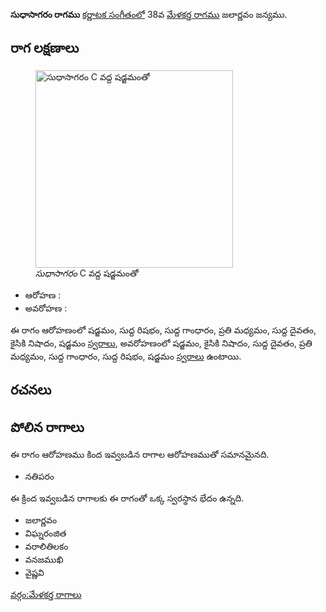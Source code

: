 {{Infobox ragam
	| name          	= సుధాసాగరం
	| synonym	    	= 
	| mela          	= 
	| chakra        	= 
	| janaka        	= 
	| type          	= షడవ
	| arohanam      	= {{svaraC|S|R1|G1|M2|D1|N2|S'}} 
	| avarohanam    	= {{svaraC|S'|N2|D1|M2|G1|R1|S}}
	| jeeva         	=
	| chhaya        	=
	| nyasa         	=
	| vishesha      	= 
	| equivalent  		= 
}}
{{కర్ణాటక సంగీత రాగాలు}}
'''సుధాసాగరం రాగము''' [[కర్ణాటక సంగీతం]]లో 38వ [[మేళకర్త రాగము]] జలార్ణవం జన్యము. 


==రాగ లక్షణాలు==
[[Image:sudhasagaram_kb2wiki.png|thumb|right|316px|''సుధాసాగరం'' C వద్ద షడ్జమంతో]]

* ఆరోహణ : {{svaraC|S|R1|G1|M2|D1|N2|S'}} 
* అవరోహణ : {{svaraC|S'|N2|D1|M2|G1|R1|S}}

ఈ రాగం ఆరోహణంలో షడ్జమం, సుద్ద  రిషభం, సుద్ద  గాంధారం, ప్రతి మధ్యమం, సుద్ద దైవతం, కైసికి నిషాదం, షడ్జమం [[స్వరాలు]], అవరోహణంలో షడ్జమం, కైసికి నిషాదం, సుద్ద దైవతం, ప్రతి మధ్యమం, సుద్ద  గాంధారం, సుద్ద  రిషభం, షడ్జమం [[స్వరాలు]] ఉంటాయి.

==రచనలు==



==పోలిన రాగాలు==
ఈ రాగం ఆరోహణము కింద ఇవ్వబడిన రాగాల ఆరోహణముతో సమానమైనది.
* నతిపరం

ఈ క్రింద ఇవ్వబడిన రాగాలకు ఈ రాగంతో ఒక్క స్వరస్థాన భేదం ఉన్నది.
* జలార్ణవం
* విఘ్నరంజిత
* వరాలితిలకం
* వనజముఖి
* వైష్ణవి



[[వర్గం:మేళకర్త రాగాలు]]